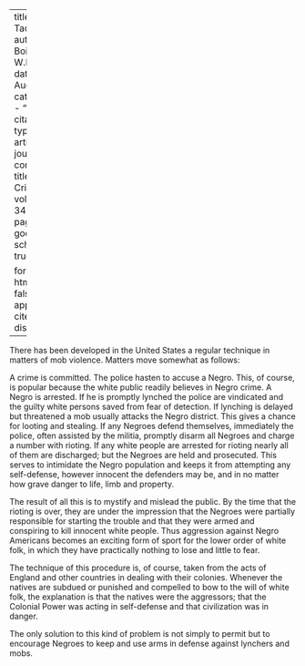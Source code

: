 
---
title: 'Mob Tactics'
author: Du Bois, W.E.B.
date: Aug. 1927
categories: 
  - ""
citation: 
  type: article-journal
  container-title: The Crisis
  volume: 34
  issue: 6
  page: 204
google-scholar: true

format:
  html:
    toc: false
    appendix-cite-as: display
---


There has been developed in the United States a regular technique in matters of mob violence. Matters move somewhat as follows:

A crime is committed. The police hasten to accuse a Negro. This, of course, is popular because the white public readily believes in Negro crime. A Negro is arrested. If he is promptly lynched the police are vindicated and the guilty white persons saved from fear of detection. If lynching is delayed but threatened a mob usually attacks the Negro district. This gives a chance for looting and stealing. If any Negroes defend themselves, immediately the police, often assisted by the militia, promptly disarm all Negroes and charge a number with rioting. If any white people are arrested for rioting nearly all of them are discharged; but the Negroes are held and prosecuted. This serves to intimidate the Negro population and keeps it from attempting any self-defense, however innocent the defenders may be, and in no matter how grave danger to life, limb and property.

The result of all this is to mystify and mislead the public. By the time that the rioting is over, they are under the impression that the Negroes were partially responsible for starting the trouble and that they were armed and conspiring to kill innocent white people. Thus aggression against Negro Americans becomes an exciting form of sport for the lower order of white folk, in which they have practically nothing to lose and little to fear.

The technique of this procedure is, of course, taken from the acts of England and other countries in dealing with their colonies. Whenever the natives are subdued or punished and compelled to bow to the will of white folk, the explanation is that the natives were the aggressors; that the Colonial Power was acting in self-defense and that civilization was in danger.

The only solution to this kind of problem is not simply to permit but to encourage Negroes to keep and use arms in defense against lynchers and mobs.

